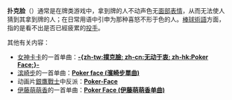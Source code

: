 {{noteTA
|1=zh-hans:银鹰侠队;zh-hk:銀鷹俠隊;zh-tw:銀鷹戰士;
}}
'''扑克脸'''（{{lang-en|Poker Face}}）通常是在牌类游戏中，拿到牌的人不动声色无[[面部表情|面部表情]]，从而无法使人猜到其拿到牌的人；在日常用语中引申为那种喜怒不形于色的人。[[棒球術語|棒球術語]]方面，指的是看不出是否已經疲累的[[投手|投手]]。

其他有关内容：
*[[Lady_Gaga|女神卡卡]]的一首单曲：'''[[撲克臉_(女神卡卡歌曲)|-{zh-tw:撲克臉; zh-cn:无动于衷; zh-hk:Poker Face;}-]]'''
*[[濱崎步|滨崎步]]的一首单曲：'''[[Poker_face_(濱崎步單曲)|Poker face (濱崎步單曲)]]'''
*动画片[[銀鷹戰士|銀鷹戰士]]中反派：'''[[Poker-Face|Poker-Face]]'''
* [[伊藤萌萌香|伊藤萌萌香]]的一首单曲：'''[[Poker_Face_(伊藤萌萌香单曲)|Poker Face (伊藤萌萌香单曲)]]'''

{{disambig|Cat=三字消歧义}}